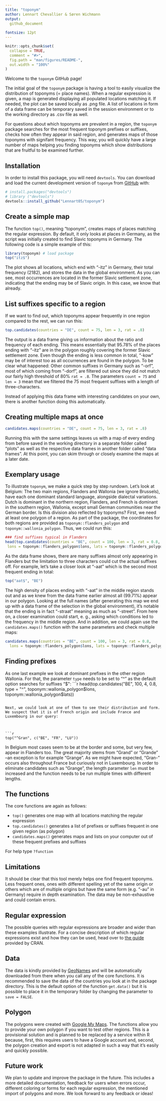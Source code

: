 ```yaml
---
title: "toponym"
author: Lennart Chevallier & Søren Wichmann
output:
  github_document
    
fontsize: 12pt
---
```


<!-- README.md is generated from README.Rmd. Please edit that file -->

```r
knitr::opts_chunk$set(
  collapse = TRUE,
  comment = "#>",
  fig.path = "man/figures/README-",
  out.width = "100%"
)
```

<!-- badges: start -->
<!-- badges: end -->

Welcome to the `toponym` GitHub page!

The initial goal of the `toponym` package is having a tool to easily visualize the distribution of toponyms (= place names). When a regular expression is given, a map is generated displaying all populated locations matching it. If needed, the plot can be saved locally as .png file. A list of locations in form of a data frame can be temporary saved in the session environment or to the working directory as .csv file as well.

For questions about which toponyms are prevalent in a region, the `toponym` package searches for the most frequent toponym prefixes or suffixes, checks how often they appear in said region, and generates maps of those toponyms with signifant frequency. This way, you will quickly have a large number of maps helping you finding toponyms which show distributions that are fruitful to be examined further.

## Installation
In order to install this package, you will need `devtools`. You can download and load the current development version of `toponym` from [GitHub](https://github.com/Lennart05/toponym) with:

``` r
# install.packages("devtools")
# library ("devtools")
devtools::install_github("Lennart05/toponym")
```

## Create a simple map

The function `top()`, meaning "toponym", creates maps of places matching the regular expression. By default, it only looks at places in Germany, as the script was initially created to find Slavic toponyms in Germany. The following code is a simple example of this:

```r
library(toponym) # load package
top("itz$") 

```

The plot shows all locations, which end with "-itz" in Germany, their total frequency (2182), and stores the data in the global environment. As you can see, most occurrences are located in the former Slavic settlement zone, indicating that the ending may be of Slavic origin. In this case, we know that already.

## List suffixes specific to a region

If we want to find out, which toponyms appear frequently in one region compared to the rest, we can run this:

```r
top.candidates(countries = "DE", count = 75, len = 3, rat = .8)
```

The output is a data frame giving us information about the ratio and frequency of each ending. This means essentially that 95.78% of the places ending with "-itz" are in the polygon roughly covering the former Slavic settlement zone. Even though the ending is less common in total, "-kow" may be of interest too as all occurrences are found in the polygon. To be clear what happened: Other common suffixes in Germany such as "-orf", most of which coming from "-dorf", are filtered out since they did not match our fairly high threshold of 80% `rat = .8`. The parameters `count = 75` and `len = 3` mean that we filtered the 75 most frequent suffixes with a length of three-characters. 

Instead of applying this data frame with interesting candidates on your own, there is another function doing this automatically. 


## Creating multiple maps at once

```r
candidates.maps(countries = "DE", count = 75, len = 3, rat = .8)
```

Running this with the same settings leaves us with a map of every ending from before saved in the working directory in a separate folder called "plots" as well as the respective data frames in another folder called "data frames". At this point, you can skim through or closely examine the maps at a later date.

## Exemplary usage
To illustrate `toponym`, we make a quick step by step rundown. Let's look at Belgium: The two main regions, Flanders and Wallonia (we ignore Brussels), have each one dominant standard language, alongside dialectal variations. Dutch is dominant in the northern region, Flanders, and French is dominant in the southern region, Wallonia, except small German communities near the German border. Is this division also reflected by toponyms? 
First, we need at least one polygon of a region. As part of the package, the coordinates for both regions are provided as `toponym::flanders_polygon` and `toponym::wallonia_polygon`. Thus, we could run this:
```r
### find suffixes typical in Flanders
head(top.candidates(countries = "BE", count = 100, len = 3, rat = 0.8,
 lons = toponym::flanders_polygon$lons, lats = toponym::flanders_polygon$lats))

```
As the data frame shows, there are many suffixes almost only appearing in Flanders but the limitation to three characters could cut the actual suffixes off. For example, let's take a closer look at "-aat" which is the second most frequent ending in total:
```r
top("aat$", "BE")

```
The high density of places ending with "-aat" in the middle region stands out and as we knew from the data frame earlier almost all (99.71%) appear in our polygon. Looking at the full names (after generating this map we end up with a data frame of the selection in the global environment), it's notable that the ending is in fact "-straat" meaning as much as "-street". From here on, a closer examination could start, e. g., asking which conditions led to the frequency in the middle region. And in addition, we could again use the `candidates.maps()` function with the same parameters and check multiple maps:

```r
candidates.maps(countries = "BE", count = 100, len = 3, rat = 0.8, 
  lons = toponym::flanders_polygon$lons, lats = toponym::flanders_polygon$lats)
```
## Finding prefixes
As one last example we look at dominant prefixes in the other region Wallonia. For that, the parameter `type` needs to be set to "^" as the default option searches for suffixes "$":
```r
head(top.candidates("BE", 100, 4, 0.8, type = "^", 
  toponym::wallonia_polygon$lons, toponym::wallonia_polygon$lats))

```

Next, we could look at one of them to see their distribution and form. We suspect that it is of French origin and include France and Luxembourg in our query:



```r

top("^Gran", c("BE", "FR", "LU"))

```
In Belgium most cases seem to be at the border and some, but very few, appear in Flanders too. The great majority stems from "Grand" or "Grande" --an exception is for example "Grange". As we might have expected, "Gran-" occurs also throughout France but curiously not in Luxembourg. In order to eliminate candidates such as "Grange", the length parameter `len` must be increased and the function needs to be run multiple times with different lengths. 



## The functions
The core functions are again as follows:

* `top()` generates one map with all locations matching the regular expression 
* `top.candidates()` generates a list of prefixes or suffixes frequent in one given region (as polygon)
* `candidates.maps()` generates maps and lists on your computer out of these frequent prefixes and suffixes

For help type `?function` 

## Limitations

It should be clear that this tool merely helps one find frequent toponyms. Less frequent ones, ones with different spelling yet of the same origin or others which are of multiple origins but have the same form (e.g. "-au" in Germany) require in depth examination. The data may be non-exhaustive and could contain errors.


## Regular expression

The possible queries with regular expressions are broader and wider than these examples illustrate. For a concise description of which regular expressions exist and how they can be used, head over to [the guide](https://cran.r-project.org/web/packages/stringr/vignettes/regular-expressions.html) provided by CRAN.

## Data

The data is kindly provided by [GeoNames](https://www.geonames.org/) and will be automatically downloaded from there when you call any of the core functions. It is recommended to save the data of the countries you look at in the package directory. This is the default option of the function `get.data()` but it is possible to place it in the temporary folder by changing the parameter to `save = FALSE`.

## Polygon

The polygons were created with [Google My Maps](https://www.google.com/maps/about/mymaps/). The functions allow you to provide your own polygon if you want to test other regions. This is a provisional solution and is planned to be replaced by a service within R because, first, this requires users to have a Google account and, second, the polygon creation and export is not adapted in such a way that it's easily and quickly possible. 

## Future work

We plan to update and improve the package in the future. This includes a more detailed documentation, feedback for users when errors occur, different coloring or forms for each regular expression, the mentioned import of polygons and more. We look forward to any feedback or ideas!


